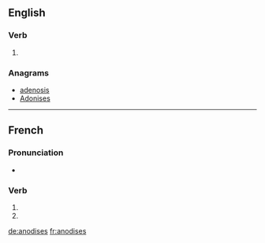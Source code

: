 {{also|anodisés}}
==English==

===Verb===
{{head|en|verb form}}

# {{en-third-person singular of|anodise}}

===Anagrams===
* [[adenosis#English|adenosis]]
* [[Adonises#English|Adonises]]

----

==French==

===Pronunciation===
* {{homophones|lang=fr|anodise|anodisent}}

===Verb===
{{fr-verb-form}}

# {{conjugation of|anodiser||2|s|pres|ind|lang=fr}}
# {{conjugation of|anodiser||2|s|pres|sub|lang=fr}}

[[de:anodises]]
[[fr:anodises]]